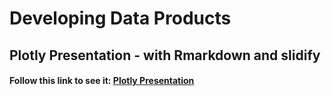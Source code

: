# Developing Data Products

## Plotly Presentation - with Rmarkdown and slidify
  
#### Follow this link to see it: [Plotly Presentation](https://ptaal.github.io/Developing-Data-Products/assign3/plotly/index.html)
